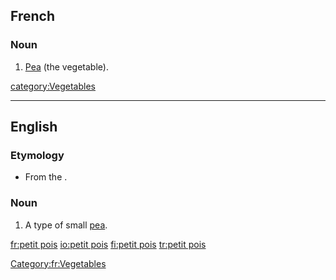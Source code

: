 ==French==

===Noun===
{{fr-noun|m|singular=[[petit#French|petit]] [[pois#French|pois]]|plural=petits pois}}

# [[pea|Pea]] (the vegetable).
[[category:Vegetables]]
----
==English==

===Etymology===
* From the {{F.}}.

===Noun===
{{en-noun|-}}

# A type of small [[pea]].

[[Category:fr:Vegetables]]

[[fr:petit pois]]
[[io:petit pois]]
[[fi:petit pois]]
[[tr:petit pois]]